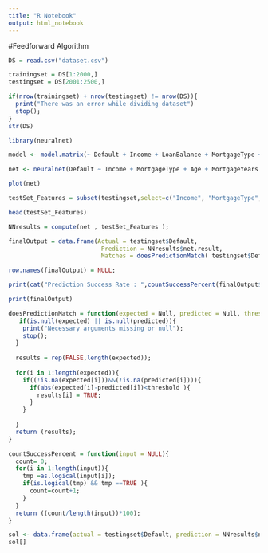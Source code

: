 ```yaml
---
title: "R Notebook"
output: html_notebook
---
```



#Feedforward Algorithm
```r
DS = read.csv("dataset.csv")

trainingset = DS[1:2000,]
testingset = DS[2001:2500,]

if(nrow(trainingset) + nrow(testingset) != nrow(DS)){
  print("There was an error while dividing dataset")
  stop();
}
str(DS)
```

```r
library(neuralnet)

model <- model.matrix(~ Default + Income + LoanBalance + MortgageType + Age + MortgageYears + InterestRate + LoanToValue + CreditRating, data = DS )

```

```r
net <- neuralnet(Default ~ Income + MortgageType + Age + MortgageYears + InterestRate + LoanToValue + CreditRating, data = model, hidden = 4, linear.output = F, lifesign = "minimal", threshold = 0.1)

plot(net)
```
```r
testSet_Features = subset(testingset,select=c("Income", "MortgageType", "Age", "MortgageYears", "InterestRate", "LoanToValue", "CreditRating"));

head(testSet_Features)
```

```r
NNresults = compute(net , testSet_Features );

finalOutput = data.frame(Actual = testingset$Default,
                          Prediction = NNresults$net.result,
                          Matches = doesPredictionMatch( testingset$Default, NNresults$net.result, 0.6));

row.names(finalOutput) = NULL;

print(cat("Prediction Success Rate : ",countSuccessPercent(finalOutput$Matches)));

print(finalOutput)
```
```r
doesPredictionMatch = function(expected = Null, predicted = Null, threshold = 0.3){
   if(is.null(expected) || is.null(predicted)){
    print("Necessary arguments missing or null");
    stop();
  }
  
  results = rep(FALSE,length(expected));
  
  for(i in 1:length(expected)){
    if((!is.na(expected[i]))&&(!is.na(predicted[i]))){  
      if(abs(expected[i]-predicted[i])<threshold ){
        results[i] = TRUE;
      }
    }
      
  }
  return (results);
}
```

```r
countSuccessPercent = function(input = NULL){
  count= 0;
  for(i in 1:length(input)){
    tmp =as.logical(input[i]); 
    if(is.logical(tmp) && tmp ==TRUE ){
      count=count+1;
    }
  }
  return ((count/length(input))*100);  
}
```


```r
sol <- data.frame(actual = testingset$Default, prediction = NNresults$net.result)
sol[]
```


